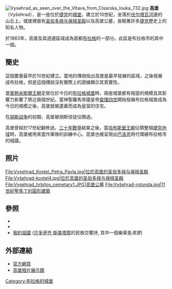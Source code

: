 [[File:Vysehrad_as_seen_over_the_Vltava_from_Cisarska_louka_732.jpg|thumb]]
'''高堡'''（Vyšehrad），是一座位於[[捷克|捷克]]的[[城堡|城堡]]，建立於10世紀，坐落於[[伏尔塔瓦河|伏尔塔瓦河]]邊的山丘上。城堡裡面有[[圣伯多禄与保禄圣殿|圣伯多禄与保禄圣殿]]以及高堡公墓，長眠著許多[[捷克|捷克]]歷史上的知名人物。

於1883年，高堡及其週邊區域成為首都[[布拉格|布拉格]]的一部分。此區是布拉格市的其中一個{{tsl|en|Prague districts|布拉格行政區劃|行政區}}。

== 簡史==
這個要塞最早於10世紀建立。當地的傳說指出高堡是最早發展的區域，之後發展成布拉格，但是這個傳說沒有實際上的證據顯示其真實性。

當[[普熱米斯爾王朝|普熱米斯爾王朝]]定居位於今日的[[布拉格城堡|布拉格城堡]]時，兩座城堡都有相當的規模且其影響力影響了將近兩個世紀。當神聖羅馬帝國皇帝[[查理四世_(神圣罗马帝国)|查理四世]]開始發展布拉格城堡成為今日的規模之後，高堡就被遺棄而成為皇室的住宅。

在[[胡斯战争|胡斯战争]]的初期，高堡被胡斯信徒佔領過。

高堡曾經於17世紀翻修過。[[三十年戰爭|三十年戰爭]]結束之後，當[[哈布斯堡王朝|哈布斯堡王朝]]佔領整個[[捷克地域|捷克地域]]時，高堡被用來當作軍隊的訓練中心。高堡也被呈現出[[巴洛克艺术|巴洛克]]時代環繞布拉格市的城牆。

==照片==
<gallery>
File:Vysehrad_Kostel_Petra_Pavla.jpg|位於高堡的圣伯多禄与保禄圣殿
File:Vyšehrad-kostel4.jpg|位於高堡的圣伯多禄与保禄圣殿
File:Vysehrad_hrbitov_cemetary1.JPG|高堡公墓
File:Vyšehrad-rotunda.jpg|11世紀聖馬丁的圓形建築
</gallery>

==參照==

* {{tsl|en|Battle of Vyšehrad|高堡之戰}}
* {{tsl|en|Vyšehrad cemetery|高堡公墓}}
* [[我的祖國_(史麥塔納)|我的祖國]] ([[贝多伊齐·斯美塔那|贝多伊齐·斯美塔那]]的民族交響詩, 其中一個樂章是''高堡'')

==外部連結==
*[https://web.archive.org/web/20050828101112/http://www.praha-vysehrad.cz/fsts.aspx?l=2 官方網頁]
*[http://www.czechatlas.com/prague/vysehrad/ 高堡相片展示館] {{Wayback|url=http://www.czechatlas.com/prague/vysehrad/ |date=20170615030830 }}

{{Commons|Vyšehrad}}
{{Authority control}}
[[Category:布拉格的城堡|Category:布拉格的城堡]]
{{coord|50|03|50|N|14|25|12|E|region:CZ_type:landmark|display=title}}